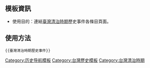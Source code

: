 <noinclude>{{template doc page viewed directly}}</noinclude>

==模板資訊==
*使用目的：連結[[臺灣清治時期]]歷史事件各條目頁面。

==使用方法==
<pre>{{臺灣清治時期歷史事件}}</pre>

<includeonly>
[[Category:历史导航模板]]
[[Category:台灣歷史模板]]
[[Category:台灣清治時期]]
</includeonly>